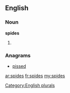 ==English==

===Noun===
'''spides'''

# {{plural of|[[spide]]}}

===Anagrams===
* [[pissed#English|pissed]]

[[Category:English plurals]]

[[ar:spides]]
[[fr:spides]]
[[my:spides]]